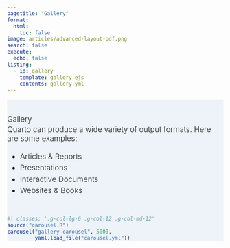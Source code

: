 ```yaml
---
pagetitle: "Gallery"
format:
  html:
    toc: false
image: articles/advanced-layout-pdf.png
search: false
execute:
  echo: false
listing:
  - id: gallery
    template: gallery.ejs
    contents: gallery.yml
---
```


::: {#hero-banner .column-screen}
::: {.grid .column-page}
::: {.headline .g-col-lg-6 .g-col-12 .g-col-md-12}
::: h1
Gallery
:::

Quarto can produce a wide variety of output formats. Here are some examples:

-   [Articles & Reports](#articles-reports)
-   [Presentations](#presentations)
-   [Interactive Documents](#interactive-documents)
-   [Websites & Books](#websites-books)
:::

```r
#| classes: '.g-col-lg-6 .g-col-12 .g-col-md-12'
source("carousel.R")
carousel("gallery-carousel", 5000, 
         yaml.load_file("carousel.yml"))
```
:::
:::

::: {#gallery .column-page}
:::

```{=html}
<style>

#hero-banner {
  padding-top: 35px;
  background-color: rgb(237,243,249);
}

#quarto-content main { 
  margin-top: 0;
  padding-top: 0;
}


html {
  scroll-behavior: smooth;
}

.headline {
font-size: 1.25em;
font-weight: 300;
padding-bottom: 1em;
}

.headline p {
  margin: 0;
  padding-bottom: 0.2rem;
}

.headline a {
  text-decoration: none;
}

.headline ul li {
  margin-bottom: 0.3em;
}

.carousel.card {
  padding-top: 2em;
}

.carousel img {
  width: 70%;
  margin-bottom: 110px;
}

.carousel-control-prev-icon, .carousel-control-next-icon {
  margin-bottom: 110px;
}

.carousel-caption {
  padding-top: 1em;
}
</style>
```
